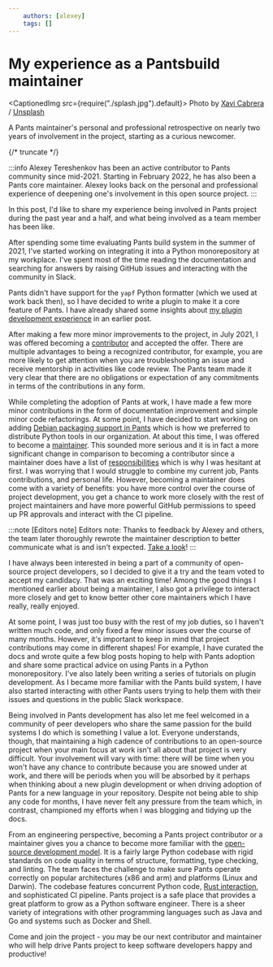 ```yaml
---
    authors: [alexey]
    tags: []
---
```


# My experience as a Pantsbuild maintainer

<CaptionedImg src={require("./splash.jpg").default}>
  Photo by [Xavi
  Cabrera](https://unsplash.com/@xavi_cabrera?utm_source=ghost&utm_medium=referral&utm_campaign=api-credit)
  /
  [Unsplash](https://unsplash.com/?utm_source=ghost&utm_medium=referral&utm_campaign=api-credit)
</CaptionedImg>

A Pants maintainer's personal and professional retrospective on nearly two years of involvement in the project, starting as a curious newcomer.

{/* truncate */}

:::info
Alexey Tereshenkov has been an active contributor to Pants community since mid-2021. Starting in February 2022, he has also been a Pants core maintainer. Alexey looks back on the personal and professional experience of deepening one's involvement in this open source project.
:::

In this post, I'd like to share my experience being involved in Pants project during the past year and a half, and what being involved as a team member has been like.

After spending some time evaluating Pants build system in the summer of 2021, I've started working on integrating it into a Python monorepository at my workplace. I've spent most of the time reading the documentation and searching for answers by raising GitHub issues and interacting with the community in Slack.

Pants didn't have support for the `yapf` Python formatter (which we used at work back then), so I have decided to write a plugin to make it a core feature of Pants. I have already shared some insights about [my plugin development experience](../2021-09-27-contributing-yapf-support/index.mdx) in an earlier post.

After making a few more minor improvements to the project, in July 2021, I was offered becoming a [contributor](https://www.pantsbuild.org/docs/the-pants-community#contributors) and accepted the offer. There are multiple advantages to being a recognized contributor, for example, you are more likely to get attention when you are troubleshooting an issue and receive mentorship in activities like code review. The Pants team made it very clear that there are no obligations or expectation of any commitments in terms of the contributions in any form.

While completing the adoption of Pants at work, I have made a few more minor contributions in the form of documentation improvement and simple minor code refactorings. At some point, I have decided to start working on adding [Debian packaging support in Pants](https://github.com/pantsbuild/pants/issues/12421) which is how we preferred to distribute Python tools in our organization. At about this time, I was offered to become a [maintainer](https://www.pantsbuild.org/docs/maintainers). This sounded more serious and it is in fact a more significant change in comparison to becoming a contributor since a maintainer does have a list of [responsibilities](https://www.pantsbuild.org/docs/maintainers#what-do-maintainers-do) which is why I was hesitant at first. I was worrying that I would struggle to combine my current job, Pants contributions, and personal life. However, becoming a maintainer does come with a variety of benefits: you have more control over the course of project development, you get a chance to work more closely with the rest of project maintainers and have more powerful GitHub permissions to speed up PR approvals and interact with the CI pipeline.

:::note [Editors note]
Editors note: Thanks to feedback by Alexey and others, the team later thoroughly rewrote the maintainer description to better communicate what is and isn't expected. [Take a look](https://www.pantsbuild.org/docs/maintainers)!
:::

I have always been interested in being a part of a community of open-source project developers, so I decided to give it a try and the team voted to accept my candidacy. That was an exciting time! Among the good things I mentioned earlier about being a maintainer, I also got a privilege to interact more closely and get to know better other core maintainers which I have really, really enjoyed.

At some point, I was just too busy with the rest of my job duties, so I haven't written much code, and only fixed a few minor issues over the course of many months. However, it's important to keep in mind that project contributions may come in different shapes! For example, I have curated the docs and wrote quite a few blog posts hoping to help with Pants adoption and share some practical advice on using Pants in a Python monorepository. I've also lately been writing a series of tutorials on plugin development. As I became more familiar with the Pants build system, I have also started interacting with other Pants users trying to help them with their issues and questions in the public Slack workspace.

Being involved in Pants development has also let me feel welcomed in a community of peer developers who share the same passion for the build systems I do which is something I value a lot. Everyone understands, though, that maintaining a high cadence of contributions to an open-source project when your main focus at work isn't all about that project is very difficult. Your involvement will vary with time: there will be time when you won't have any chance to contribute because you are snowed under at work, and there will be periods when you will be absorbed by it perhaps when thinking about a new plugin development or when driving adoption of Pants for a new language in your repository. Despite not being able to ship any code for months, I have never felt any pressure from the team which, in contrast, championed my efforts when I was blogging and tidying up the docs.

From an engineering perspective, becoming a Pants project contributor or a maintainer gives you a chance to become more familiar with the [open-source development model](https://www.pantsbuild.org/docs/contributor-setup). It is a fairly large Python codebase with rigid standards on code quality in terms of structure, formatting, type checking, and linting. The team faces the challenge to make sure Pants operate correctly on popular architectures (x86 and arm) and platforms (Linux and Darwin). The codebase features concurrent Python code, [Rust interaction](https://www.pantsbuild.org/docs/contributions-rust), and sophisticated CI pipeline. Pants project is a safe place that provides a great platform to grow as a Python software engineer. There is a sheer variety of integrations with other programming languages such as Java and Go and systems such as Docker and Shell.

Come and join the project - you may be our next contributor and maintainer who will help drive Pants project to keep software developers happy and productive!
